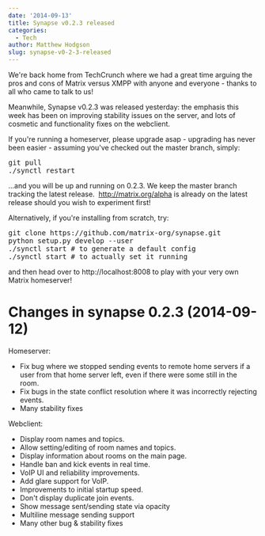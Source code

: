 ```yaml
---
date: '2014-09-13'
title: Synapse v0.2.3 released
categories:
  - Tech
author: Matthew Hodgson
slug: synapse-v0-2-3-released
---
```


We're back home from TechCrunch where we had a great time arguing the pros and cons of Matrix versus XMPP with anyone and everyone - thanks to all who came to talk to us!

Meanwhile, Synapse v0.2.3 was released yesterday: the emphasis this week has been on improving stability issues on the server, and lots of cosmetic and functionality fixes on the webclient.

If you're running a homeserver, please upgrade asap - upgrading has never been easier - assuming you've checked out the master branch, simply:

<pre>
git pull
./synctl restart
</pre>

...and you will be up and running on 0.2.3.  We keep the master branch tracking the latest release.  <a class="moz-txt-link-freetext" href="http://matrix.org/alpha">http://matrix.org/alpha</a> is already on the latest release should you wish to experiment first!

Alternatively, if you're installing from scratch, try:

<pre>
git clone https://github.com/matrix-org/synapse.git
python setup.py develop --user
./synctl start # to generate a default config
./synctl start # to actually set it running
</pre>

and then head over to http://localhost:8008 to play with your very own Matrix homeserver!


Changes in synapse 0.2.3 (2014-09-12)
=====================================

Homeserver:
* Fix bug where we stopped sending events to remote home servers if a
user from that home server left, even if there were some still in the
room.
* Fix bugs in the state conflict resolution where it was incorrectly
rejecting events.
* Many stability fixes

Webclient:
* Display room names and topics.
* Allow setting/editing of room names and topics.
* Display information about rooms on the main page.
* Handle ban and kick events in real time.
* VoIP UI and reliability improvements.
* Add glare support for VoIP.
* Improvements to initial startup speed.
* Don't display duplicate join events.
* Show message sent/sending state via opacity
* Multiline message sending support
* Many other bug &amp; stability fixes